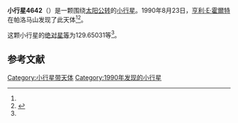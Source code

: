 {{Infobox planet
| bgcolour = #FFFFC0
| name = 4642 Murchie
| symbol = 
| image = 
| caption = 
| discovery = yes
| discovery_ref = 
| discoverer = [[亨利·E·霍爾特|亨利·E·霍爾特]]
| discovery_site = [[帕洛马山|帕洛马山]] 
| discovered = 1990年8月23日
| designations = yes
| mp_name = 
| named_after = 
| alt_names = 1990 QG4/ 1977 DJ10 / 1979 RS / 1979 SV8 / 1980 XL2 / A916 PB
| mp_category = [[主带小行星|主带小行星]]
| orbit_ref = <ref name="a">[http://ssd.jpl.nasa.gov/sbdb.cgi?sstr=4642 4642 Murchie] {{Wayback|url=http://ssd.jpl.nasa.gov/sbdb.cgi?sstr=4642 |date=20210813141448 }}，小行星數據庫瀏覽器（JPL Small-Body Database Browser）－[[美国国家航空航天局|美国国家航空航天局]]喷气推进实验室</ref>
| epoch = 2456400.5 (2013年4月18日更新)
| aphelion = {{convert|3.6572399|AU|km|3|abbr=on|lk=out}}
| perihelion = {{convert|2.6923063|AU|km|3|abbr=on}}
| semimajor = {{convert|3.1747731|AU|km|3|abbr=on}}
| eccentricity = 0.1519689
| period = 2066.176772 [[日|日]]<br />5.66[[儒略年|儒略年]]
| avg_speed = 
| inclination = 1.00876
| asc_node = 149.81033
| mean_anomaly = 
| arg_peri = 129.65031
| satellites = 
| physical_characteristics = yes
| dimensions = 
| mass = 
| density = 
| surface_grav = 
| escape_velocity = 
| sidereal_day = 
| axial_tilt = 
| pole_ecliptic_lat = 
| pole_ecliptic_lon = 
| albedo = 
| temperatures= 
| temp_name1 = 
| mean_temp_1 = 
| max_temp_1 = 
| temp_name2 = 
| max_temp_2 = 
| spectral_type = 
| abs_magnitude = 129.65031
}}

'''小行星4642'''（{{lang-en|4642 Murchie}}）是一颗围绕[[太阳|太阳]][[公转|公转]]的[[小行星|小行星]]。1990年8月23日，[[亨利·E·霍爾特|亨利·E·霍爾特]]在帕洛马山发现了此天体<ref name="a" /><ref>{{cite news|title=小行星列表|url=http://cfa-www.harvard.edu/iau/lists/NumberedMPs.txt|accessdate=2013-07-08|newspaper=哈佛大学|archive-date=2008-05-17|archive-url=https://web.archive.org/web/20080517010638/http://cfa-www.harvard.edu/iau/lists/NumberedMPs.txt|dead-url=no}}</ref>。

这颗小行星的[[绝对星等|绝对星等]]为129.65031等<ref name="a" />。

==参考文献==
{{reflist}}
{{Minor Planet Number|[[小行星4641|小行星4641]]|[[小行星4643|小行星4643]]}}

{{小天体}}

[[Category:小行星带天体|Category:小行星带天体]]
[[Category:1990年发现的小行星|Category:1990年发现的小行星]]

{{asteroid-stub}}